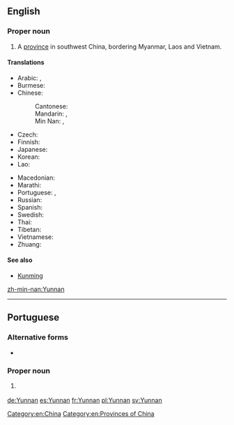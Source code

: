 ==English==

===Proper noun===
{{en-proper noun}}

# A [[province]] in southwest China, bordering Myanmar, Laos and Vietnam.

====Translations====
{{trans-top|a province in China}}
* Arabic: {{t|ar|يونان|m|tr=yunān}}, {{t|ar|يوننان|m|tr=yunnān}}
* Burmese: {{t|my|ယူနန်ပြည်နယ်|sc=Mymr}}
* Chinese:
*: Cantonese: {{t-needed|yue}}
*: Mandarin: {{t|cmn|雲南|sc=Hani}}, {{t+|cmn|云南|tr=Yúnnán|sc=Hani}}
*: Min Nan: {{t|nan|雲南}}, {{t|nan|云南|tr=Hûn-lâm}}
* Czech: {{t|cs|Jün-nan}}
* Finnish: {{t|fi|Yunnan}}
* Japanese: {{t|ja|雲南|tr=うんなん, Unnan}}
* Korean: {{t|ko|윈난|tr=Winnan|sc=Hang}}
* Lao: {{t-needed|lo}}
{{trans-mid}}
* Macedonian: {{t|mk|Јунан|tr=Júnan|sc=Cyrl}}
* Marathi: {{t|mr|युन्नान|tr=yunnāna|sc=Deva}}
* Portuguese: {{t|pt|Yunnan|m}}, {{t|pt|Iunã|m}}
* Russian: {{t|ru|Юньна́нь|m}}
* Spanish: {{t+|es|Yunnan}}
* Swedish: {{t+|sv|Yunnan|n}}
* Thai: {{t|th|มณฑลยูนนาน|tr=monton yoonnaan|sc=Thai}}
* Tibetan: {{t|bo|ཡུན་ནན་ཞིང་ཆེན།|sc=Tibt}}
* Vietnamese: {{t+|vi|Vân Nam}}
* Zhuang: {{t-needed|za}}
{{trans-bottom}}

====See also====
* [[Kunming]]

[[Category:en:China]]
[[Category:en:Provinces of China]]

[[zh-min-nan:Yunnan]]
----

==Portuguese==

===Alternative forms===
* {{l/pt|Iunã}}

===Proper noun===
{{pt-proper noun|m}}

# {{l/en|Yunnan}} {{gloss|a province in China}}

[[de:Yunnan]]
[[es:Yunnan]]
[[fr:Yunnan]]
[[pl:Yunnan]]
[[sv:Yunnan]]